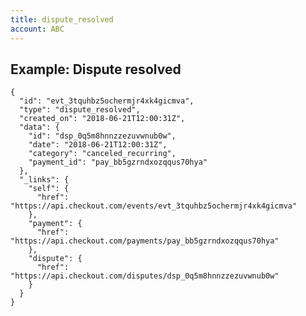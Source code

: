 ```yaml
---
title: dispute_resolved
account: ABC
---
```


Example: Dispute resolved
-------------------------

    {
      "id": "evt_3tquhbz5ochermjr4xk4gicmva",
      "type": "dispute_resolved",
      "created_on": "2018-06-21T12:00:31Z",
      "data": {
        "id": "dsp_0q5m8hnnzzezuvwnub0w",
        "date": "2018-06-21T12:00:31Z",
        "category": "canceled_recurring",
        "payment_id": "pay_bb5gzrndxozqqus70hya"
      },
      "_links": {
        "self": {
          "href": "https://api.checkout.com/events/evt_3tquhbz5ochermjr4xk4gicmva"
        },
        "payment": {
          "href": "https://api.checkout.com/payments/pay_bb5gzrndxozqqus70hya"
        },
        "dispute": {
          "href": "https://api.checkout.com/disputes/dsp_0q5m8hnnzzezuvwnub0w"
        }
      }
    }




